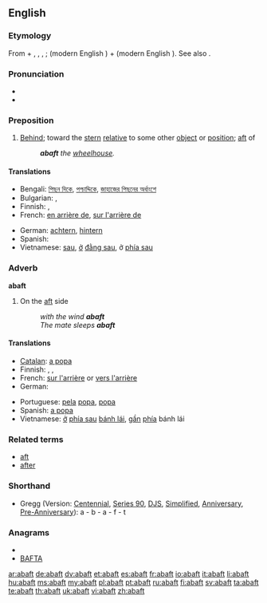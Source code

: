 ==English==

===Etymology===
From {{term|a-||on}} + {{etyl|enm}} {{term|baft|lang=enm}}, {{term|baften|lang=enm}}, {{term|biaften|lang=enm}}, {{etyl|ang}} {{term|beæftan|lang=ang}}; {{term|be||by|lang=ang}} (modern English {{term|by|lang=en}}) + {{term|æftan||behind|lang=ang}} (modern English {{term|after|lang=en}}). See also {{term|aft|lang=en}}.

===Pronunciation===
* {{audio|en-us-abaft.ogg|Audio (US)}}
* {{rhymes|ɑːft}}

===Preposition===
{{en-prep}}

# {{nautical}} [[behind|Behind]]; toward the [[stern]] [[relative]] to some other [[object]] or [[position]]; [[aft]] of
#: '''''abaft''' the [[wheelhouse]].''

====Translations====
{{trans-top|(nautical) Behind; toward the stern relative to some other object or position; aft of}}
* Bengali: [[পিছন দিকে]], [[পশ্চাদ্দিকে]], [[জাহাজের পিছনের অর্ধাংশে]]
* Bulgarian: {{t|bg|назад}}, {{t|bg|към кърмата}}
* Finnish: {{t+|fi|takana}}, {{t+|fi|taakse}}
* French: [[en arrière de]], [[sur l'arrière de]]
{{trans-mid}}
* German: [[achtern]], [[hintern]]
* Spanish: {{t|es|a popa}}
* Vietnamese: [[sau]], [[ở]] [[đằng sau]], ở [[phía sau]]
{{trans-bottom}}

===Adverb===
'''abaft'''

# {{nautical}} On the [[aft]] side
#: ''with the wind '''abaft'''''
#: ''The mate sleeps '''abaft'''''

====Translations====
{{trans-top|(nautical) On the aft side}}
* [[Catalan]]: [[a popa]]
* Finnish: {{t+|fi|perä|alt=perässä}}, {{t+|fi|perä|alt=perään}}, {{t-|fi|takaa}}
* French: [[sur l'arrière]] or [[vers l'arrière]]
* German: {{t+|de|achteraus}}
{{trans-mid}}
* Portuguese: [[pela]] [[popa]], [[popa]]
* Spanish: [[a popa]]
* Vietnamese: [[ở]] [[phía sau]] [[bánh lái]], [[gần]] [[phía]] bánh lái
{{trans-bottom}}

===Related terms===
* [[aft]]
* [[after]]

===Shorthand===
* Gregg (Version: [[w:Gregg Shorthand#Centennial Gregg Shorthand|Centennial]], [[w:Gregg Shorthand#Series 90 Gregg Shorthand|Series 90]], [[w:Gregg Shorthand#Diamond Jubilee Gregg Shorthand|DJS]], [[w:Gregg Shorthand#Simplified Gregg Shorthand|Simplified]], [[w:Gregg Shorthand#Anniversary Gregg Shorthand|Anniversary]], [[w:Gregg Shorthand#Pre-Anniversary Gregg Shorthand|Pre-Anniversary]]): a - b - a - f - t

===Anagrams===
* {{alphagram|aabft}}
* [[BAFTA#English|BAFTA]]

[[ar:abaft]]
[[de:abaft]]
[[dv:abaft]]
[[et:abaft]]
[[es:abaft]]
[[fr:abaft]]
[[io:abaft]]
[[it:abaft]]
[[li:abaft]]
[[hu:abaft]]
[[ms:abaft]]
[[my:abaft]]
[[pl:abaft]]
[[pt:abaft]]
[[ru:abaft]]
[[fi:abaft]]
[[sv:abaft]]
[[ta:abaft]]
[[te:abaft]]
[[th:abaft]]
[[uk:abaft]]
[[vi:abaft]]
[[zh:abaft]]